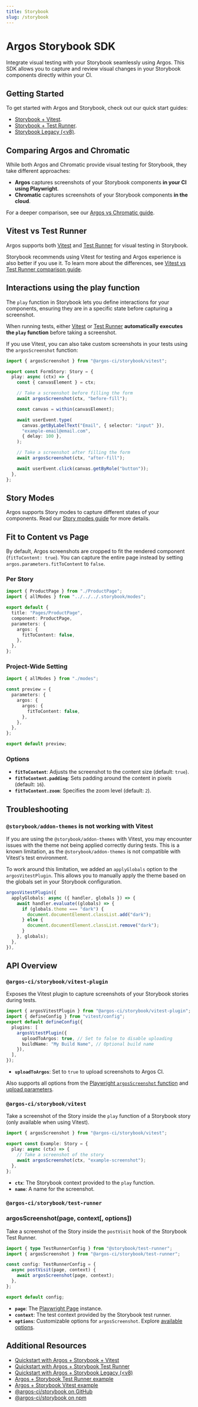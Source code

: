 ```yaml
---
title: Storybook
slug: /storybook
---
```


# Argos Storybook SDK

Integrate visual testing with your Storybook seamlessly using Argos. This SDK allows you to capture and review visual changes in your Storybook components directly within your CI.

## Getting Started

To get started with Argos and Storybook, check out our quick start guides:

- [Storybook + Vitest](/quickstart/storybook).
- [Storybook + Test Runner](/quickstart/storybook-test-runner).
- [Storybook Legacy (\<v8)](/quickstart/storybook-legacy).

## Comparing Argos and Chromatic

While both Argos and Chromatic provide visual testing for Storybook, they take different approaches:

- **Argos** captures screenshots of your Storybook components **in your CI using Playwright**.
- **Chromatic** captures screenshots of your Storybook components **in the cloud**.

For a deeper comparison, see our [Argos vs Chromatic guide](https://argos-ci.com/compare/chromatic).

## Vitest vs Test Runner

Argos supports both [Vitest](https://storybook.js.org/docs/writing-tests/integrations/vitest-addon) and [Test Runner](https://storybook.js.org/docs/writing-tests/integrations/test-runner) for visual testing in Storybook.

Storybook recommends using Vitest for testing and Argos experience is also better if you use it. To learn more about the differences, see [Vitest vs Test Runner comparison guide](https://storybook.js.org/docs/writing-tests/integrations/vitest-addon#comparison-to-the-test-runner).

## Interactions using the play function

The `play` function in Storybook lets you define interactions for your components, ensuring they are in a specific state before capturing a screenshot.

When running tests, either [Vitest](https://storybook.js.org/docs/writing-tests/integrations/vitest-addon) or [Test Runner](https://storybook.js.org/docs/writing-tests/integrations/test-runner) **automatically executes the `play` function** before taking a screenshot.

If you use Vitest, you can also take custom screenshots in your tests using the `argosScreenshot` function:

```ts
import { argosScreenshot } from "@argos-ci/storybook/vitest";

export const FormStory: Story = {
  play: async (ctx) => {
    const { canvasElement } = ctx;

    // Take a screenshot before filling the form
    await argosScreenshot(ctx, "before-fill");

    const canvas = within(canvasElement);

    await userEvent.type(
      canvas.getByLabelText("Email", { selector: "input" }),
      "example-email@email.com",
      { delay: 100 },
    );

    // Take a screenshot after filling the form
    await argosScreenshot(ctx, "after-fill");

    await userEvent.click(canvas.getByRole("button"));
  },
};
```

## Story Modes

Argos supports Story modes to capture different states of your components. Read our [Story modes guide](/storybook-story-modes) for more details.

## Fit to Content vs Page

By default, Argos screenshots are cropped to fit the rendered component (`fitToContent: true`). You can capture the entire page instead by setting `argos.parameters.fitToContent` to `false`.

### Per Story

```ts title="src/components/ProductPage/ProductPage.stories.js"
import { ProductPage } from "./ProductPage";
import { allModes } from "../../../.storybook/modes";

export default {
  title: "Pages/ProductPage",
  component: ProductPage,
  parameters: {
    argos: {
      fitToContent: false,
    },
  },
};
```

### Project-Wide Setting

```ts title=".storybook/preview.js"
import { allModes } from "./modes";

const preview = {
  parameters: {
    argos: {
      argos: {
        fitToContent: false,
      },
    },
  },
};

export default preview;
```

### Options

- **`fitToContent`**: Adjusts the screenshot to the content size (default: `true`).
- **`fitToContent.padding`**: Sets padding around the content in pixels (default: `16`).
- **`fitToContent.zoom`**: Specifies the zoom level (default: `2`).

## Troubleshooting

### `@storybook/addon-themes` is not working with Vitest

If you are using the `@storybook/addon-themes` with Vitest, you may encounter issues with the theme not being applied correctly during tests. This is a known limitation, as the `@storybook/addon-themes` is not compatible with Vitest's test environment.

To work around this limitation, we added an `applyGlobals` option to the `argosVitestPlugin`. This allows you to manually apply the theme based on the globals set in your Storybook configuration.

```ts
argosVitestPlugin({
  applyGlobals: async ({ handler, globals }) => {
    await handler.evaluate((globals) => {
      if (globals.theme === "dark") {
        document.documentElement.classList.add("dark");
      } else {
        document.documentElement.classList.remove("dark");
      }
    }, globals);
  },
}),
```

## API Overview

### `@argos-ci/storybook/vitest-plugin`

Exposes the Vitest plugin to capture screenshots of your Storybook stories during tests.

```ts
import { argosVitestPlugin } from "@argos-ci/storybook/vitest-plugin";
import { defineConfig } from "vitest/config";
export default defineConfig({
  plugins: [
    argosVitestPlugin({
      uploadToArgos: true, // Set to false to disable uploading
      buildName: "My Build Name", // Optional build name
    }),
  ],
});
```

- **`uploadToArgos`**: Set to `true` to upload screenshots to Argos CI.

Also supports all options from the [Playwright `argosScreenshot` function](/playwright#argosscreenshotpage-name-options) and [upload parameters](https://js-sdk-reference.argos-ci.com/interfaces/UploadParameters.html).

### `@argos-ci/storybook/vitest`

Take a screenshot of the Story inside the `play` function of a Storybook story (only available when using Vitest).

```ts
import { argosScreenshot } from "@argos-ci/storybook/vitest";

export const Example: Story = {
  play: async (ctx) => {
    // Take a screenshot of the story
    await argosScreenshot(ctx, "example-screenshot");
  },
};
```

- **`ctx`**: The Storybook context provided to the `play` function.
- **`name`**: A name for the screenshot.

### `@argos-ci/storybook/test-runner`

### argosScreenshot(page, context[, options])

Take a screenshot of the Story inside the `postVisit` hook of the Storybook Test Runner.

```ts
import { type TestRunnerConfig } from "@storybook/test-runner";
import { argosScreenshot } from "@argos-ci/storybook/test-runner";

const config: TestRunnerConfig = {
  async postVisit(page, context) {
    await argosScreenshot(page, context);
  },
};

export default config;
```

- **`page`**: The [Playwright Page](https://playwright.dev/docs/api/class-page) instance.
- **`context`**: The test context provided by the Storybook test runner.
- **`options`**: Customizable options for `argosScreenshot`. Explore [available options](/playwright#argosscreenshotpage-name-options).

## Additional Resources

- [Quickstart with Argos + Storybook + Vitest](/quickstart/storybook)
- [Quickstart with Argos + Storybook Test Runner](/quickstart/storybook-test-runner)
- [Quickstart with Argos + Storybook Legacy (\<v8)](/quickstart/storybook-legacy)
- [Argos + Storybook Test Runner example](https://github.com/argos-ci/argos-javascript/tree/main/examples/storybook-test-runner)
- [Argos + Storybook Vitest example](https://github.com/argos-ci/argos-javascript/tree/main/examples/storybook-vitest)
- [@argos-ci/storybook on GitHub](https://github.com/argos-ci/argos-javascript/tree/main/packages/storybook)
- [@argos-ci/storybook on npm](https://www.npmjs.com/package/@argos-ci/storybook)
